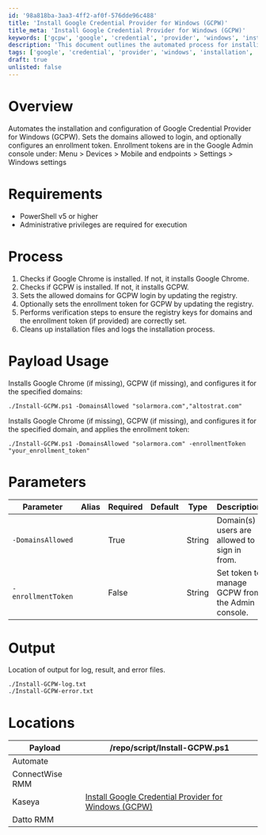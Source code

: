 ```yaml
---
id: '98a818ba-3aa3-4ff2-af0f-576dde96c488'
title: 'Install Google Credential Provider for Windows (GCPW)'
title_meta: 'Install Google Credential Provider for Windows (GCPW)'
keywords: ['gcpw', 'google', 'credential', 'provider', 'windows', 'installation', 'configuration', 'enrollment', 'token']
description: 'This document outlines the automated process for installing and configuring the Google Credential Provider for Windows (GCPW). It details the requirements, process steps, and parameters for setting allowed domains and enrollment tokens, ensuring a smooth setup for users.'
tags: ['google', 'credential', 'provider', 'windows', 'installation', 'configuration', 'enrollment']
draft: true
unlisted: false
---
```

# Overview
Automates the installation and configuration of Google Credential Provider for Windows (GCPW). Sets the domains allowed to login, and optionally configures an enrollment token. Enrollment tokens are in the Google Admin console under: Menu > Devices > Mobile and endpoints > Settings > Windows settings

# Requirements
- PowerShell v5 or higher
- Administrative privileges are required for execution

# Process
1. Checks if Google Chrome is installed. If not, it installs Google Chrome.
2. Checks if GCPW is installed. If not, it installs GCPW.
3. Sets the allowed domains for GCPW login by updating the registry.
4. Optionally sets the enrollment token for GCPW by updating the registry.
5. Performs verification steps to ensure the registry keys for domains and the enrollment token (if provided) are correctly set.
6. Cleans up installation files and logs the installation process.

# Payload Usage
Installs Google Chrome (if missing), GCPW (if missing), and configures it for the specified domains:

```
./Install-GCPW.ps1 -DomainsAllowed "solarmora.com","altostrat.com"
```

Installs Google Chrome (if missing), GCPW (if missing), and configures it for the specified domain, and applies the enrollment token:

```
./Install-GCPW.ps1 -DomainsAllowed "solarmora.com" -enrollmentToken "your_enrollment_token"
```

# Parameters

| Parameter          | Alias | Required | Default | Type   | Description                                         |
|--------------------|-------|----------|---------|--------|-----------------------------------------------------|
| `-DomainsAllowed`   |       | True     |         | String | Domain(s) users are allowed to sign in from.       |
| `-enrollmentToken`  |       | False    |         | String | Set token to manage GCPW from the Admin console.   |

# Output
Location of output for log, result, and error files.

```
./Install-GCPW-log.txt
./Install-GCPW-error.txt
```

# Locations

| Payload                                       | /repo/script/Install-GCPW.ps1                   |
|-----------------------------------------------|--------------------------------------------------|
| Automate                                      |                                                  |
| ConnectWise RMM                               |                                                  |
| Kaseya                                        | [Install Google Credential Provider for Windows (GCPW)](https://proval.itglue.com/DOC-5078775-15595857) |
| Datto RMM                                     |                                                  |













